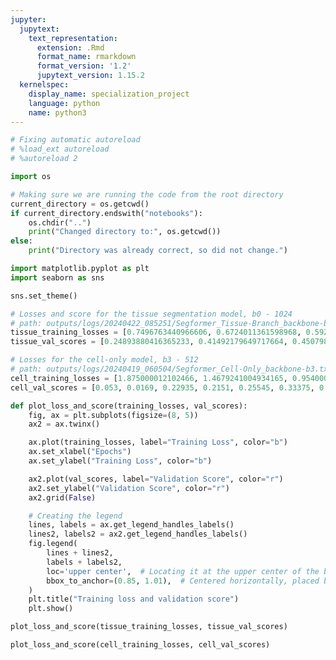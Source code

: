 ```yaml
---
jupyter:
  jupytext:
    text_representation:
      extension: .Rmd
      format_name: rmarkdown
      format_version: '1.2'
      jupytext_version: 1.15.2
  kernelspec:
    display_name: specialization_project
    language: python
    name: python3
---
```


```python
# Fixing automatic autoreload
# %load_ext autoreload
# %autoreload 2
```

```python
import os 

# Making sure we are running the code from the root directory
current_directory = os.getcwd()
if current_directory.endswith("notebooks"):
    os.chdir("..")
    print("Changed directory to:", os.getcwd())
else:
    print("Directory was already correct, so did not change.")
```

```python
import matplotlib.pyplot as plt
import seaborn as sns

sns.set_theme()
```

```python
# Losses and score for the tissue segmentation model, b0 - 1024
# path: outputs/logs/20240422_085251/Segformer_Tissue-Branch_backbone-b0.txt
tissue_training_losses = [0.7496763440966606, 0.6724011361598968, 0.5924427266418933, 0.5594490246474743, 0.5390779176354408, 0.5288978971540927, 0.5212824526429176, 0.5077875463664532, 0.5011393252015114, 0.503342279791832, 0.49298007547855377, 0.49010517105460166, 0.4855730889737606, 0.4813457711040974, 0.47610378548502924, 0.4751126442849636, 0.4744982462376356, 0.4699703425168991, 0.46827575117349624, 0.4723675152659416, 0.474744947552681, 0.4710279415547848, 0.4629278427362442, 0.4639441493153572, 0.4625116382539272, 0.45514436982572076, 0.4519872935116291, 0.45291143618524077, 0.45200193144381046, 0.44402154989540576, 0.44671522110700607, 0.44547309190034867, 0.4414562112092972, 0.4455273377150297, 0.4375622420758009, 0.44020758219063283, 0.44043748930096627, 0.4382328787446022, 0.43336557544767856, 0.43231781624257565, 0.4305527117848396, 0.43633054085075856, 0.42598419725894926, 0.4286018592864275, 0.4261561544984579, 0.42375788003206255, 0.4257092310488224, 0.4254801946878433, 0.422317361086607, 0.4221410570293665]
tissue_val_scores = [0.24893880416365233, 0.41492179649717664, 0.45079895415726834, 0.4663998988621375, 0.4703644829637864, 0.4650302248842576, 0.4876153872293585, 0.48671387530425014, 0.4926123868893174, 0.49993906126302834, 0.48482471923617754, 0.5059067326433518, 0.4998780833009411, 0.5077067646471893, 0.5136063537176918, 0.5066637466935551, 0.5132954041747486, 0.5151472827967476, 0.5387086461791221, 0.5245922098264975, 0.5122763144181055, 0.5145093820550862, 0.5466591638362255, 0.503548229661058, 0.5250985512838644, 0.5199916715569356, 0.5187221787431661, 0.514588699402178, 0.5158545835053219, 0.5236805705901455, 0.5107336129774065, 0.5281949678764624, 0.5194683375165743, 0.5303557517335695, 0.5233695745906409, 0.5195547333535027, 0.5226006207658964, 0.5201954208314419, 0.5252935209256762, 0.5244502767043955, 0.5196140178424471, 0.5276781250448788, 0.5340994721388115, 0.5297802099410225, 0.5232250085648369, 0.5455815860015505, 0.5263592364156948, 0.5229776891715386, 0.5206204021678251, 0.5336031543419641]
```

```python
# Losses for the cell-only model, b3 - 512
# path: outputs/logs/20240419_060504/Segformer_Cell-Only_backbone-b3.txt
cell_training_losses = [1.875000012102466, 1.4679241004934165, 0.9540006279340251, 0.7764441927677483, 0.7153985548745557, 0.6806725874770111, 0.6613745683340857, 0.6487440258113261, 0.6459561994838231, 0.6327547945346929, 0.6252553139241214, 0.6163232709248054, 0.6114324609640286, 0.6029165544485683, 0.5990129002762324, 0.5897726648047491, 0.5869498975990992, 0.5831681744096243, 0.5729304574770371, 0.5709604931059222, 0.5650371759373525, 0.5648236344308417, 0.5565399538139402, 0.5508306660325394, 0.5494766140044643, 0.5461866837467639, 0.5378780604013936, 0.5424166689366858, 0.5347163928341745, 0.5366503853483249, 0.5339971469138479, 0.5275462703958986, 0.5218850404477967, 0.5185474803302493, 0.5112540422357278, 0.5102609234110353, 0.514646008535085, 0.5069169936143807, 0.5045469093141217, 0.5048908332580238, 0.49984208188081153, 0.5006379805845658, 0.4978288014225548, 0.49574791704337606, 0.49185705018527615, 0.48724810408456676, 0.48286075353017316, 0.4868262641623541, 0.48445124008933904, 0.47799909508167787, 0.4779047872965711, 0.4755053539869144, 0.47756744595953654, 0.47704089308148107, 0.4736491095293597, 0.47226061116015244, 0.4714685351715475, 0.47022058379831655, 0.46665336955622366, 0.46874604688078014, 0.46352347746718353, 0.46341354819723796, 0.4602275104238297, 0.4626475860019626, 0.4615445798121128, 0.45664074638773344, 0.4553115626579614, 0.45424561905981925, 0.45253487438114764, 0.45300421829756143, 0.45081708379808416, 0.4468030277545077, 0.4484327092085998, 0.44906302885658245, 0.44474113184183384, 0.446476977261795, 0.444710546943742, 0.44408392527986906, 0.44277018928890904, 0.4404835229749002, 0.44116121795274277, 0.43726960580966195, 0.4406023994466375, 0.43521436829554855, 0.4372521793933084, 0.4373215174463195, 0.43687805881355013, 0.43377458043207373, 0.4329602918800364, 0.4321618292688718, 0.43086551908914206, 0.4279079286731439, 0.42926343632531044, 0.4270292220230635, 0.43095475087311064, 0.4270304516336034, 0.42906849071156555, 0.4306713123309431, 0.4284137284695195, 0.4289166712518876]
cell_val_scores = [0.053, 0.0169, 0.22935, 0.2151, 0.25545, 0.33375, 0.44775000000000004, 0.3386, 0.39595, 0.5762, 0.48255000000000003, 0.53485, 0.4623, 0.49670000000000003, 0.6002000000000001, 0.5255, 0.6273500000000001, 0.6371, 0.53825, 0.5906, 0.5323, 0.65925, 0.6606000000000001, 0.64205, 0.6134999999999999, 0.6632, 0.6226499999999999, 0.57765, 0.67485, 0.5845, 0.67765, 0.69755, 0.6614, 0.6696500000000001, 0.6788, 0.6951499999999999, 0.6979500000000001, 0.6998500000000001, 0.7108, 0.6632, 0.70425, 0.65825, 0.69315, 0.7048, 0.6928, 0.6869000000000001, 0.6676500000000001, 0.6756500000000001, 0.7115, 0.6764, 0.7109, 0.66635, 0.70535, 0.6890499999999999, 0.6754, 0.6839999999999999, 0.70185, 0.69935, 0.7007, 0.68575, 0.6905, 0.7031499999999999, 0.6828, 0.71565, 0.69895, 0.7037, 0.6978500000000001, 0.7054, 0.7075, 0.6997, 0.7027, 0.6898, 0.7094, 0.6961999999999999, 0.7054, 0.7152000000000001, 0.715, 0.7076, 0.7167, 0.70765, 0.6919, 0.6945, 0.7029000000000001, 0.71665, 0.7092499999999999, 0.702, 0.70485, 0.70585, 0.70835, 0.7060500000000001, 0.70625, 0.7030000000000001, 0.7079, 0.70145, 0.70175, 0.7067, 0.69975, 0.6995, 0.70225, 0.7019500000000001]
```

```python
def plot_loss_and_score(training_losses, val_scores):
    fig, ax = plt.subplots(figsize=(8, 5))
    ax2 = ax.twinx()

    ax.plot(training_losses, label="Training Loss", color="b")
    ax.set_xlabel("Epochs")
    ax.set_ylabel("Training Loss", color="b")

    ax2.plot(val_scores, label="Validation Score", color="r")
    ax2.set_ylabel("Validation Score", color="r")
    ax2.grid(False)

    # Creating the legend
    lines, labels = ax.get_legend_handles_labels()
    lines2, labels2 = ax2.get_legend_handles_labels()
    fig.legend(
        lines + lines2,
        labels + labels2,
        loc='upper center',  # Locating it at the upper center of the bounding box
        bbox_to_anchor=(0.85, 1.01),  # Centered horizontally, placed below the axes
    )
    plt.title("Training loss and validation score")
    plt.show()
```

```python
plot_loss_and_score(tissue_training_losses, tissue_val_scores)
```

```python
plot_loss_and_score(cell_training_losses, cell_val_scores)
```

